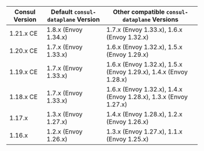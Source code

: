 | Consul Version | Default `consul-dataplane` Version   | Other compatible `consul-dataplane` Versions |
| -------------- | -------------------------------------|----------------------------------------------|
| 1.21.x CE      | 1.8.x (Envoy 1.34.x)                 | 1.7.x (Envoy 1.33.x), 1.6.x (Envoy 1.32.x)   |
| 1.20.x CE      | 1.7.x (Envoy 1.33.x)                 | 1.6.x (Envoy 1.32.x), 1.5.x (Envoy 1.29.x)    |
| 1.19.x CE      | 1.7.x (Envoy 1.33.x)                 | 1.6.x (Envoy 1.32.x), 1.5.x (Envoy 1.29.x), 1.4.x (Envoy 1.28.x)   |
| 1.18.x CE      | 1.7.x (Envoy 1.33.x)                 | 1.6.x (Envoy 1.32.x), 1.4.x (Envoy 1.28.x), 1.3.x (Envoy 1.27.x) |
| 1.17.x         | 1.3.x (Envoy 1.27.x)                 | 1.4.x (Envoy 1.28.x), 1.2.x (Envoy 1.26.x)   |
| 1.16.x         | 1.2.x (Envoy 1.26.x)                 | 1.3.x (Envoy 1.27.x), 1.1.x (Envoy 1.25.x)   |